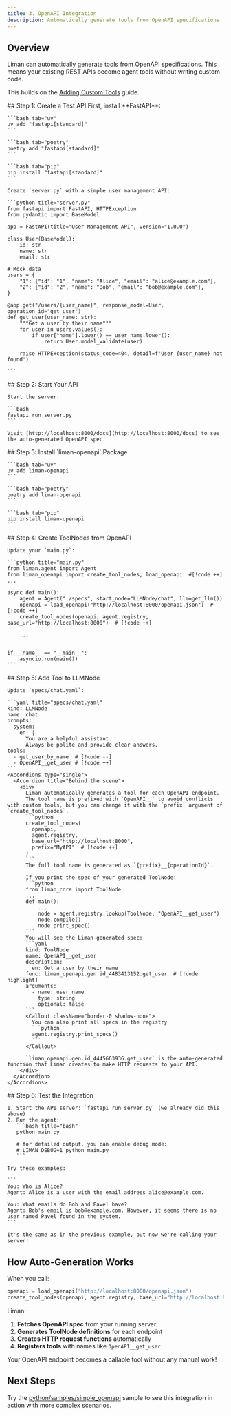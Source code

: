 ```yaml
---
title: 3. OpenAPI Integration
description: Automatically generate tools from OpenAPI specifications
---
```



## Overview

Liman can automatically generate tools from OpenAPI specifications. This means your existing REST APIs become agent tools without writing custom code.

This builds on the [Adding Custom Tools](/docs/getting-started/adding-tools) guide.

<Steps>
  <Step>
    ## Step 1: Create a Test API
    First, install **FastAPI**:

    ```bash tab="uv"
    uv add "fastapi[standard]"
    ```

    ```bash tab="poetry"
    poetry add "fastapi[standard]"
    ```

    ```bash tab="pip"
    pip install "fastapi[standard]"
    ```

    Create `server.py` with a simple user management API:

    ```python title="server.py"
    from fastapi import FastAPI, HTTPException
    from pydantic import BaseModel

    app = FastAPI(title="User Management API", version="1.0.0")

    class User(BaseModel):
        id: str
        name: str
        email: str

    # Mock data
    users = {
        "1": {"id": "1", "name": "Alice", "email": "alice@example.com"},
        "2": {"id": "2", "name": "Bob", "email": "bob@example.com"},
    }

    @app.get("/users/{user_name}", response_model=User, operation_id="get_user")
    def get_user(user_name: str):
        """Get a user by their name"""
        for user in users.values():
            if user["name"].lower() == user_name.lower():
                return User.model_validate(user)

        raise HTTPException(status_code=404, detail=f"User {user_name} not found")

    ```

  </Step>
  <Step>
    ## Step 2: Start Your API

    Start the server:

    ```bash
    fastapi run server.py
    ```

    Visit [http://localhost:8000/docs](http://localhost:8000/docs) to see the auto-generated OpenAPI spec.

  </Step>
  <Step>
    ## Step 3: Install `liman-openapi` Package

    ```bash tab="uv"
    uv add liman-openapi
    ```

    ```bash tab="poetry"
    poetry add liman-openapi
    ```

    ```bash tab="pip"
    pip install liman-openapi
    ```

  </Step>
  <Step>
    ## Step 4: Create ToolNodes from OpenAPI

    Update your `main.py`:

    ```python title="main.py"
    from liman.agent import Agent
    from liman_openapi import create_tool_nodes, load_openapi  #[!code ++]
    ...

    async def main():
        agent = Agent("./specs", start_node="LLMNode/chat", llm=get_llm())
        openapi = load_openapi("http://localhost:8000/openapi.json")  # [!code ++]
        create_tool_nodes(openapi, agent.registry, base_url="http://localhost:8000")  # [!code ++]

        ...


    if __name__ == "__main__":
        asyncio.run(main())
    ```

  </Step>
  <Step>
    ## Step 5: Add Tool to LLMNode

    Update `specs/chat.yaml`:

    ```yaml title="specs/chat.yaml"
    kind: LLMNode
    name: chat
    prompts:
      system:
        en: |
          You are a helpful assistant.
          Always be polite and provide clear answers.
    tools:
      - get_user_by_name  # [!code --]
      - OpenAPI__get_user # [!code ++]
    ```
    <Accordions type="single">
      <Accordion title="Behind the scene">
        <div>
          Liman automatically generates a tool for each OpenAPI endpoint.
          The tool name is prefixed with `OpenAPI__` to avoid conflicts with custom tools, but you can change it with the `prefix` argument of `create_tool_nodes`.
          ```python
          create_tool_nodes(
            openapi,
            agent.registry,
            base_url="http://localhost:8000",
            prefix="MyAPI"  # [!code ++]
          )
          ```
          The full tool name is generated as `{prefix}__{operationId}`.

          If you print the spec of your generated ToolNode:
          ```python
          from liman_core import ToolNode
          ...
          def main():
              ...
              node = agent.registry.lookup(ToolNode, "OpenAPI__get_user")
              node.compile()
              node.print_spec()
          ```
          You will see the Liman-generated spec:
          ```yaml
          kind: ToolNode
          name: OpenAPI__get_user
          description:
            en: Get a user by their name
          func: liman_openapi.gen.id_4483413152.get_user  # [!code highlight]
          arguments:
            - name: user_name
              type: string
              optional: false
          ```
          <Callout className="border-0 shadow-none">
            You can also print all specs in the registry
            ```python
            agent.registry.print_specs()
            ```
          </Callout>

          `liman_openapi.gen.id_4445663936.get_user` is the auto-generated function that Liman creates to make HTTP requests to your API.
        </div>
      </Accordion>
    </Accordions>

  </Step>

  <Step>
    ## Step 6: Test the Integration

    1. Start the API server: `fastapi run server.py` (we already did this above)
    2. Run the agent:
       ```bash title="bash"
       python main.py

       # for detailed output, you can enable debug mode:
       # LIMAN_DEBUG=1 python main.py
       ```

    Try these examples:

    ```
    You: Who is Alice?
    Agent: Alice is a user with the email address alice@example.com.

    You: What emails do Bob and Pavel have?
    Agent: Bob's email is bob@example.com. However, it seems there is no user named Pavel found in the system.
    ```

    It's the same as in the previous example, but now we're calling your server!

  </Step>
</Steps>

## How Auto-Generation Works

When you call:

```python title="main.py"
openapi = load_openapi("http://localhost:8000/openapi.json")
create_tool_nodes(openapi, agent.registry, base_url="http://localhost:8000")
```

Liman:

1. **Fetches OpenAPI spec** from your running server
2. **Generates ToolNode definitions** for each endpoint
3. **Creates HTTP request functions** automatically
4. **Registers tools** with names like `OpenAPI__get_user`

Your OpenAPI endpoint becomes a callable tool without any manual work!

## Next Steps

Try the [python/samples/simple_openapi](https://github.com/gurobokum/liman/tree/main/python/samples/simple_openapi) sample to see this integration in action with more complex scenarios.
